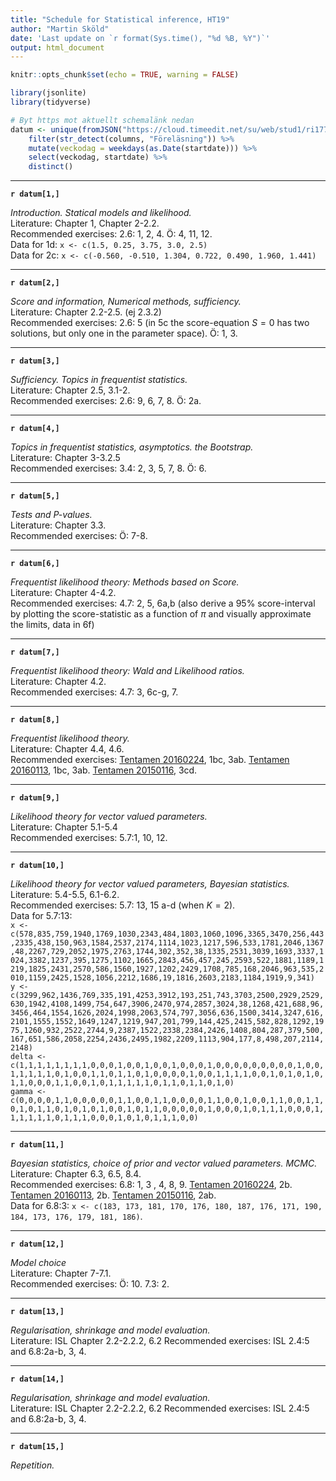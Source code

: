 ```yaml
---
title: "Schedule for Statistical inference, HT19"
author: "Martin Sköld"
date: 'Last update on `r format(Sys.time(), "%d %B, %Y")`'
output: html_document
---
```


```r
knitr::opts_chunk$set(echo = TRUE, warning = FALSE)
```

```r
library(jsonlite)
library(tidyverse)

# Byt https mot aktuellt schemalänk nedan
datum <- unique(fromJSON("https://cloud.timeedit.net/su/web/stud1/ri177455X45Z06Q5Z96g6Y00y5016Y39Q07gQY6Q53767.json", flatten = TRUE)$reservations) %>% 
    filter(str_detect(columns, "Föreläsning")) %>% 
    mutate(veckodag = weekdays(as.Date(startdate))) %>% 
    select(veckodag, startdate) %>% 
    distinct()
```


***

**`r datum[1,]`**

*Introduction. Statical models and likelihood.*  
Literature: Chapter 1, Chapter 2-2.2.  
Recommended exercises:  2.6: 1, 2, 4. Ö: 4, 11, 12.  
Data for 1d: `x <- c(1.5, 0.25, 3.75, 3.0, 2.5)`  
Data for 2c: `x <- c(-0.560, -0.510, 1.304, 0.722, 0.490, 1.960, 1.441)`  


***

**`r datum[2,]`**

*Score and information, Numerical methods, sufficiency.*  
Literature: Chapter 2.2-2.5. (ej 2.3.2)  
Recommended exercises: 2.6: 5 (in 5c the score-equation $S=0$ has two solutions, but only one in the parameter space). Ö: 1, 3.  

***

**`r datum[3,]`**

*Sufficiency. Topics in frequentist statistics.*  
Literature: Chapter 2.5, 3.1-2.  
Recommended exercises: 2.6: 9, 6, 7, 8. Ö: 2a.  

***

**`r datum[4,]`**

*Topics in frequentist statistics, asymptotics. the Bootstrap.*  
Literature: Chapter 3-3.2.5  
Recommended exercises: 3.4: 2, 3, 5, 7, 8. Ö: 6.  

***

**`r datum[5,]`**

*Tests and P-values.*  
Literature: Chapter 3.3.  
Recommended exercises: Ö: 7-8.  

***

**`r datum[6,]`**

*Frequentist likelihood theory: Methods based on Score.*  
Literature: Chapter 4-4.2.  
Recommended exercises: 4.7: 2, 5, 6a,b (also derive a 95% score-interval by plotting the score-statistic as a function of $\pi$ and visually approximate the limits, data in 6f)


***

**`r datum[7,]`**

*Frequentist likelihood theory: Wald and Likelihood ratios.*  
Literature: Chapter 4.2.  
Recommended exercises: 4.7: 3, 6c-g, 7.  

***

**`r datum[8,]`**

*Frequentist likelihood theory.*  
Literature:  Chapter 4.4, 4.6.  
Recommended exercises: [Tentamen 20160224](http://kurser.math.su.se/pluginfile.php/1460/mod_folder/content/0/20160224.pdf?forcedownload=1), 1bc, 3ab. [Tentamen 20160113](http://kurser.math.su.se/pluginfile.php/1460/mod_folder/content/0/20160113.pdf?forcedownload=1), 1bc, 3ab. [Tentamen 20150116](http://kurser.math.su.se/pluginfile.php/1460/mod_folder/content/0/20150116.pdf?forcedownload=1), 3cd.  

***

**`r datum[9,]`**

*Likelihood theory for vector valued parameters.*  
Literature: Chapter 5.1-5.4  
Recommended exercises: 5.7:1, 10, 12.  

***

**`r datum[10,]`**

*Likelihood theory for vector valued parameters, Bayesian statistics.*  
Literature: 5.4-5.5, 6.1-6.2.  
Recommended exercises: 5.7: 13, 15 a-d (when $K=2$).  
Data for 5.7:13:  
`x <- c(578,835,759,1940,1769,1030,2343,484,1803,1060,1096,3365,3470,256,443,2335,438,150,963,1584,2537,2174,1114,1023,1217,596,533,1781,2046,1367,48,2267,729,2052,1975,2763,1744,302,352,38,1335,2531,3039,1693,3337,1024,3382,1237,395,1275,1102,1665,2843,456,457,245,2593,522,1881,1189,1219,1825,2431,2570,586,1560,1927,1202,2429,1708,785,168,2046,963,535,2010,1159,2425,1528,1056,2212,1686,19,1816,2603,2183,1184,1919,9,341)`  
`y <- c(3299,962,1436,769,335,191,4253,3912,193,251,743,3703,2500,2929,2529,630,1942,4108,1499,754,647,3906,2470,974,2857,3024,38,1268,421,688,96,3456,464,1554,1626,2024,1998,2063,574,797,3056,636,1500,3414,3247,616,2101,1555,1552,1649,1247,1219,947,201,799,144,425,2415,582,828,1292,1975,1260,932,2522,2744,9,2387,1522,2338,2384,2426,1408,804,287,379,500,167,651,586,2058,2254,2436,2495,1982,2209,1113,904,177,8,498,207,2114,2148)`  
`delta <- c(1,1,1,1,1,1,1,1,0,0,0,1,0,0,1,0,0,1,0,0,0,1,0,0,0,0,0,0,0,0,0,1,0,0,1,1,1,1,1,0,1,0,0,1,1,0,1,1,0,1,0,0,0,0,1,0,0,1,1,1,1,0,0,1,0,1,0,1,0,1,1,0,0,0,1,1,0,0,1,0,1,1,1,1,1,0,1,1,0,1,1,0,1,0)`  
`gamma <- c(0,0,0,0,1,1,0,0,0,0,0,1,1,0,0,1,1,0,0,0,0,1,1,0,0,1,0,0,1,1,0,0,1,1,0,1,0,1,1,0,1,0,1,0,1,0,0,1,0,1,1,0,0,0,0,0,1,0,0,0,1,0,1,1,1,0,0,0,1,1,1,1,1,1,0,1,1,1,0,0,0,1,0,1,0,1,1,1,0,0)`  


***

**`r datum[11,]`**

*Bayesian statistics, choice of  prior and vector valued parameters. MCMC.*  
Literature: Chapter 6.3, 6.5, 8.4.  
Recommended exercises: 6.8: 1, 3 , 4, 8, 9. [Tentamen 20160224](http://kurser.math.su.se/pluginfile.php/1460/mod_folder/content/0/20160224.pdf?forcedownload=1), 2b. [Tentamen 20160113](http://kurser.math.su.se/pluginfile.php/1460/mod_folder/content/0/20160113.pdf?forcedownload=1), 2b. [Tentamen 20150116](http://kurser.math.su.se/pluginfile.php/1460/mod_folder/content/0/20150116.pdf?forcedownload=1), 2ab.  
Data for 6.8:3: `x <- c(183, 173, 181, 170, 176, 180, 187, 176, 171, 190, 184, 173, 176, 179, 181, 186)`.  

***

**`r datum[12,]`**

*Model choice*  
Literature: Chapter 7-7.1.  
Recommended exercises: Ö: 10. 7.3: 2.  

***

**`r datum[13,]`**

*Regularisation, shrinkage and model evaluation.*  
Literature:  ISL Chapter 2.2-2.2.2, 6.2
Recommended exercises:  ISL 2.4:5 and 6.8:2a-b, 3, 4.

***

**`r datum[14,]`**

*Regularisation, shrinkage and model evaluation.*  
Literature:  ISL Chapter 2.2-2.2.2, 6.2
Recommended exercises:  ISL 2.4:5 and 6.8:2a-b, 3, 4.

***

**`r datum[15,]`**

*Repetition.*


